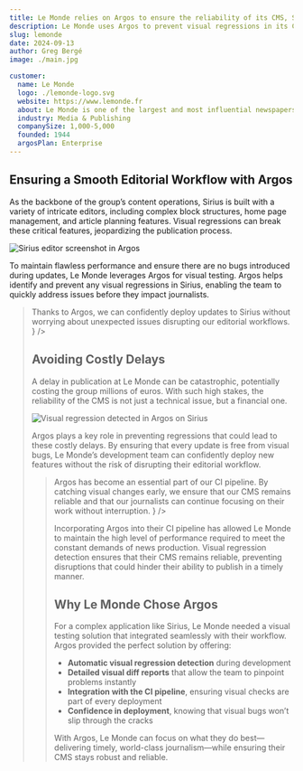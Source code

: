 ```yaml
---
title: Le Monde relies on Argos to ensure the reliability of its CMS, Sirius
description: Le Monde uses Argos to prevent visual regressions in its CMS, Sirius, ensuring seamless article creation and timely publication, avoiding costly delays in news delivery.
slug: lemonde
date: 2024-09-13
author: Greg Bergé
image: ./main.jpg

customer:
  name: Le Monde
  logo: ./lemonde-logo.svg
  website: https://www.lemonde.fr
  about: Le Monde is one of the largest and most influential newspapers in France, known for its independent journalism and wide-ranging coverage of national and international news.
  industry: Media & Publishing
  companySize: 1,000-5,000
  founded: 1944
  argosPlan: Enterprise
---
```


## Ensuring a Smooth Editorial Workflow with Argos

As the backbone of the group’s content operations, Sirius is built with a variety of intricate editors, including complex block structures, home page management, and article planning features. Visual regressions can break these critical features, jeopardizing the publication process.

![Sirius editor screenshot in Argos](/assets/customers/lemonde/sirius-editor.jpg)

To maintain flawless performance and ensure there are no bugs introduced during updates, Le Monde leverages Argos for visual testing. Argos helps identify and prevent any visual regressions in Sirius, enabling the team to quickly address issues before they impact journalists.

<Blockquote
  authorName="Paul Laleu"
  authorAvatar="/assets/customers/lemonde/paul-laleu.jpg"
  authorPosition="CTO/CIO"
  companyName="Le Monde"
  companyLogo="/assets/customers/lemonde/lemonde-logo.svg"
  quote={
    <>
      Thanks to Argos, we can confidently deploy updates to Sirius without
      worrying about unexpected issues disrupting our editorial workflows.
    </>
  }
/>

## Avoiding Costly Delays

A delay in publication at Le Monde can be catastrophic, potentially costing the group millions of euros. With such high stakes, the reliability of the CMS is not just a technical issue, but a financial one.

![Visual regression detected in Argos on Sirius](/assets/customers/lemonde/sirius-regression.jpg)

Argos plays a key role in preventing regressions that could lead to these costly delays. By ensuring that every update is free from visual bugs, Le Monde’s development team can confidently deploy new features without the risk of disrupting their editorial workflow.

<Blockquote
  authorName="Marius Baron"
  authorAvatar="/assets/customers/lemonde/marius-baron.jpg"
  authorPosition="Lead Developer of Sirius"
  companyName="Le Monde"
  companyLogo="/assets/customers/lemonde/lemonde-logo.svg"
  quote={
    <>
      Argos has become an essential part of our CI pipeline. By catching visual
      changes early, we ensure that our CMS remains reliable and that our
      journalists can continue focusing on their work without interruption.
    </>
  }
/>

Incorporating Argos into their CI pipeline has allowed Le Monde to maintain the high level of performance required to meet the constant demands of news production. Visual regression detection ensures that their CMS remains reliable, preventing disruptions that could hinder their ability to publish in a timely manner.

## Why Le Monde Chose Argos

For a complex application like Sirius, Le Monde needed a visual testing solution that integrated seamlessly with their workflow. Argos provided the perfect solution by offering:

- **Automatic visual regression detection** during development
- **Detailed visual diff reports** that allow the team to pinpoint problems instantly
- **Integration with the CI pipeline**, ensuring visual checks are part of every deployment
- **Confidence in deployment**, knowing that visual bugs won’t slip through the cracks

With Argos, Le Monde can focus on what they do best—delivering timely, world-class journalism—while ensuring their CMS stays robust and reliable.
